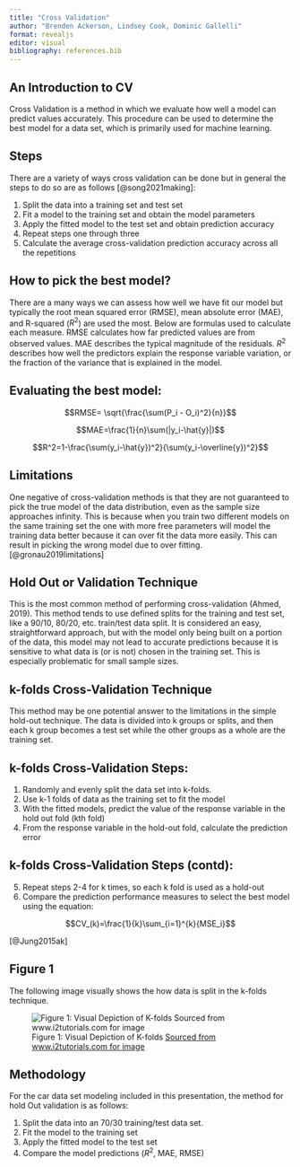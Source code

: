 ```yaml
---
title: "Cross Validation"
author: "Brenden Ackerson, Lindsey Cook, Dominic Gallelli"
format: revealjs
editor: visual
bibliography: references.bib
---
```


## An Introduction to CV

Cross Validation is a method in which we evaluate how well a model can predict values accurately. This procedure can be used to determine the best model for a data set, which is primarily used for machine learning. 

## Steps

There are a variety of ways cross validation can be done but in general the steps to do so are as follows [@song2021making]:

1. Split the data into a training set and test set
2. Fit a model to the training set and obtain the model parameters
3. Apply the fitted model to the test set and obtain prediction accuracy
4. Repeat steps one through three
5. Calculate the average cross-validation prediction accuracy across all the repetitions

## How to pick the best model?

There are a many ways we can assess how well we have fit our model but typically the root mean squared error (RMSE), mean absolute error (MAE), and R-squared ($R^2$) are used the most. Below are formulas used to calculate each measure. RMSE calculates how far predicted values are from observed values. MAE describes the typical magnitude of the residuals. $R^2$ describes how well the  predictors explain the response variable variation, or the fraction of the variance that is explained in the model.

## Evaluating the best model:

$$RMSE= \sqrt{\frac{\sum(P_i - O_i)^2}{n}}$$

$$MAE=\frac{1}{n}\sum(|y_i-\hat{y}|)$$

$$R^2=1-\frac{\sum(y_i-\hat{y})^2}{\sum(y_i-\overline{y})^2}$$


## Limitations

One negative of cross-validation methods is that they are not guaranteed to pick the true model of the data distribution, even as the sample size approaches infinity. This is because when you train two different models on the same training set the one with more free parameters will model the training data better because it can over fit the data more easily. This can result in picking the wrong model due to over fitting. [@gronau2019limitations]

## Hold Out or Validation Technique 

This is the most common method of performing cross-validation (Ahmed, 2019). This method tends to use defined splits for the training and test set, like a 90/10, 80/20, etc. train/test data split. It is considered an easy, straightforward approach, but with the model only being built on a portion of the data, this model may not lead to accurate predictions because it is sensitive to what data is (or is not) chosen in the training set. This is especially problematic for small sample sizes. 

## k-folds Cross-Validation Technique

This method may be one potential answer to the limitations in the simple hold-out technique. The data is divided into k groups or splits, and then each k group becomes a test set while the other groups as a whole are the training set. 

## k-folds Cross-Validation Steps:
1.	Randomly and evenly split the data set into k-folds. 
2.	Use k-1 folds of data as the training set to fit the model
3.	With the fitted models, predict the value of the response variable in the hold out fold (kth fold)
4.	From the response variable in the hold-out fold, calculate the prediction error

## k-folds Cross-Validation Steps (contd):

5.	Repeat steps 2-4 for k times, so each k fold is used as a hold-out
6.	Compare the prediction performance measures to select the best model using the equation:

$$CV_(k)=\frac{1}{k}\sum_{i=1}^{k}{MSE_i}$$

[@Jung2015ak]

## Figure 1

The following image visually shows the how data is split in the k-folds technique.

![Figure 1: Visual Depiction of K-folds [Sourced from www.i2tutorials.com for image ](https://www.i2tutorials.com/machine-learning-tutorial/machine-learning-k-fold-cross-validation/)](k-folds.png) 

## Methodology

For the car data set modeling included in this presentation, the method for hold Out validation is as follows:

1.	Split the data into an 70/30 training/test data set.
2.	Fit the model to the training set
3.	Apply the fitted model to the test set
4.	Compare the model predictions ($R^2$, MAE, RMSE)
